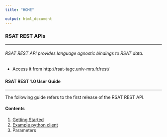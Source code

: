 ```yaml
---
title: "HOME"

output: html_document
---
```



### **RSAT REST APIs**
_______________

###### RSAT REST API provides language agnostic bindings to RSAT data.
* Access it from http://rsat-tagc.univ-mrs.fr/rest/

### 
#### RSAT REST 1.0 User Guide
______________________

The following guide refers to the first release of the RSAT REST API.

#### 
#### Contents

1. [Getting Started]()
2. [Example python client]()
3. Parameters

